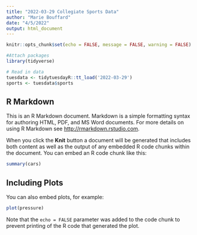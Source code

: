 ```yaml
---
title: "2022-03-29 Collegiate Sports Data"
author: "Marie Bouffard"
date: "4/5/2022"
output: html_document
---
```


```r
knitr::opts_chunk$set(echo = FALSE, message = FALSE, warning = FALSE)

#Attach packages
library(tidyverse)

# Read in data
tuesdata <- tidytuesdayR::tt_load('2022-03-29')
sports <- tuesdata$sports

```

## R Markdown

This is an R Markdown document. Markdown is a simple formatting syntax for authoring HTML, PDF, and MS Word documents. For more details on using R Markdown see <http://rmarkdown.rstudio.com>.

When you click the **Knit** button a document will be generated that includes both content as well as the output of any embedded R code chunks within the document. You can embed an R code chunk like this:

```r
summary(cars)
```

## Including Plots

You can also embed plots, for example:

```r
plot(pressure)
```

Note that the `echo = FALSE` parameter was added to the code chunk to prevent printing of the R code that generated the plot.
